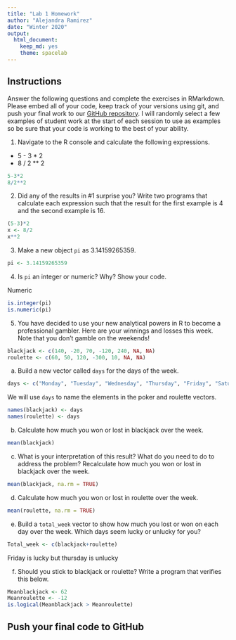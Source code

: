 ```yaml
---
title: "Lab 1 Homework"
author: "Alejandra Ramirez"
date: "Winter 2020"
output:
  html_document: 
    keep_md: yes
    theme: spacelab
---
```


## Instructions
Answer the following questions and complete the exercises in RMarkdown. Please embed all of your code, keep track of your versions using git, and push your final work to our [GitHub repository](https://github.com/FRS417-DataScienceBiologists). I will randomly select a few examples of student work at the start of each session to use as examples so be sure that your code is working to the best of your ability.  

1. Navigate to the R console and calculate the following expressions.  
  + 5 - 3 * 2  
  + 8 / 2 ** 2  
  
```r
5-3*2
8/2**2
```
  
  
2. Did any of the results in #1 surprise you? Write two programs that calculate each expression such that the result for the first example is 4 and the second example is 16.  

```r
(5-3)*2
x <- 8/2 
x**2
```


3. Make a new object `pi` as 3.14159265359.  

```r
pi <- 3.14159265359
```


4. Is `pi` an integer or numeric? Why? Show your code.  

Numeric

```r
is.integer(pi)
is.numeric(pi)
```


5. You have decided to use your new analytical powers in R to become a professional gambler. Here are your winnings and losses this week. Note that you don't gamble on the weekends!  
```r
blackjack <- c(140, -20, 70, -120, 240, NA, NA)
roulette <- c(60, 50, 120, -300, 10, NA, NA)
```

a. Build a new vector called `days` for the days of the week. 
```r
days <- c("Monday", "Tuesday", "Wednesday", "Thursday", "Friday", "Saturday", "Sunday")
```


We will use `days` to name the elements in the poker and roulette vectors.
```r
names(blackjack) <- days
names(roulette) <- days
```

b. Calculate how much you won or lost in blackjack over the week. 

```r
mean(blackjack)

```



c. What is your interpretation of this result? What do you need to do to address the problem? Recalculate how much you won or lost in blackjack over the week.  

```r
mean(blackjack, na.rm = TRUE)
```



d. Calculate how much you won or lost in roulette over the week.

```r
mean(roulette, na.rm = TRUE)
```



e. Build a `total_week` vector to show how much you lost or won on each day over the week. Which days seem lucky or unlucky for you?

```r
Total_week <- c(blackjack+roulette)
```

Friday is lucky but thursday is unlucky

f. Should you stick to blackjack or roulette? Write a program that verifies this below.  

```r
Meanblackjack <- 62
Meanroulette <- -12
is.logical(Meanblackjack > Meanroulette)

```


## Push your final code to GitHub
